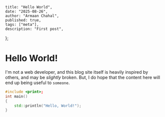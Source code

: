    title: "Hello World",
    date: "2025-08-26",
    author: "Armaan Chahal",
    published: true,
    tags: ["meta"],
    description: "First post",
};


# Hello World!

I'm not a web developer, and this blog site itself is heavily inspired by others, and may be _slightly_ broken.
But, I do hope that the content here will end up being useful to `someone`.

```c++
#include <print>;
int main()
{
    std::println("Hello, World!");
}
```